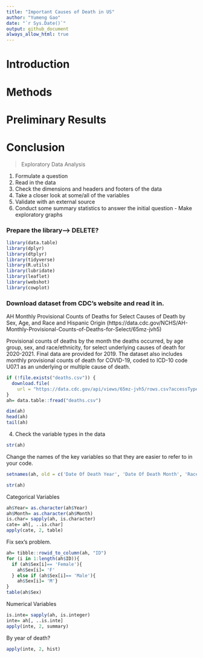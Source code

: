 ```yaml
---
title: "Important Causes of Death in US"
author: "Yumeng Gao"
date: "`r Sys.Date()`"
output: github_document
always_allow_html: true
---
```


# Introduction

# Methods

# Preliminary Results

# Conclusion







> Exploratory Data Analysis

1. Formulate a question
2. Read in the data
3. Check the dimensions and headers and footers of the data
5. Take a closer look at some/all of the variables
6. Validate with an external source
7. Conduct some summary statistics to answer the initial question - Make exploratory graphs




### Prepare the library--> DELETE?
```r
library(data.table)
library(dplyr)
library(dtplyr)
library(tidyverse)
library(R.utils)
library(lubridate)
library(leaflet)
library(webshot)
library(cowplot)
```



### Download dataset from CDC's website and read it in.


AH Monthly Provisional Counts of Deaths for Select Causes of Death by Sex, Age, and Race and Hispanic Origin
(https://data.cdc.gov/NCHS/AH-Monthly-Provisional-Counts-of-Deaths-for-Select/65mz-jvh5)

Provisional counts of deaths by the month the deaths occurred, by age group, sex, and race/ethnicity, for select underlying causes of death for 2020-2021. Final data are provided for 2019. The dataset also includes monthly provisional counts of death for COVID-19, coded to ICD-10 code U07.1 as an underlying or multiple cause of death.


```r
if (!file.exists("deaths.csv")) {
  download.file(
    url = "https://data.cdc.gov/api/views/65mz-jvh5/rows.csv?accessType=DOWNLOAD", "deaths.csv", method = "libcurl", timeout  = 60)
}
ah= data.table::fread("deaths.csv")
```



```r
dim(ah)
head(ah)
tail(ah)
```

4. Check the variable types in the data
```r
str(ah)
```

Change the names of the key variables so that they are easier to refer to in your code.
```r
setnames(ah, old = c('Date Of Death Year', 'Date Of Death Month', 'Race/Ethnicity' ,'Septicemia (A40-A41)', 'Malignant neoplasms (C00-C97)', 'Diabetes mellitus (E10-E14)', 'Alzheimer disease (G30)', 'Influenza and pneumonia (J09-J18)', 'Chronic lower respiratory diseases (J40-J47)', 'Other diseases of respiratory system (J00-J06,J30-J39,J67,J70-J98)', 'Nephritis, nephrotic syndrome and nephrosis (N00-N07,N17-N19,N25-N27)','Symptoms, signs and abnormal clinical and laboratory findings, not elsewhere classified (R00-R99)', 'Diseases of heart (I00-I09,I11,I13,I20-I51)' ,'Cerebrovascular diseases (I60-I69)' ,'COVID-19 (U071, Multiple Cause of Death)' ,'COVID-19 (U071, Underlying Cause of Death)'), new = c('Year', 'Month', 'Race', 'Septicemia', 'Tumor', 'Diabetes', 'Alzheimer', 'Flu&Pneumonia', 'Lower_R','Other_R' ,'Nephrosis', 'Abnormal', 'Heart', 'Cerebrovascular', 'Covid_Multi' ,'Covid_Under'))
```


```r
str(ah)
```


Categorical Variables
```r
ah$Year= as.character(ah$Year)
ah$Month= as.character(ah$Month)
is.char= sapply(ah, is.character)
cate= ah[, ..is.char]
apply(cate, 2, table)
```

Fix sex's problem.
```r
ah= tibble::rowid_to_column(ah, "ID")
for (i in 1:length(ah$ID)){
  if (ah$Sex[i]== 'Female'){
    ah$Sex[i]= 'F'
  } else if (ah$Sex[i]== 'Male'){
    ah$Sex[i]= 'M'}
}
table(ah$Sex)
```


Numerical Variables
```r
is.inte= sapply(ah, is.integer)
inte= ah[, ..is.inte]
apply(inte, 2, summary)
```
By year of death?
```r
apply(inte, 2, hist)
```













































































































































